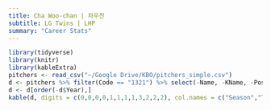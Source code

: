 ```yaml
---
title: Cha Woo-chan | 차우찬
subtitle: LG Twins | LHP
summary: "Career Stats"
---
```

```r
library(tidyverse)
library(knitr)
library(kableExtra)
pitchers <- read_csv("~/Google Drive/KBO/pitchers_simple.csv")
d <- pitchers %>% filter(Code == "1321") %>% select(-Name, -KName, -Position, -Code)
d <- d[order(-d$Year),]
kable(d, digits = c(0,0,0,0,1,1,1,1,3,2,2,2), col.names = c("Season","Team","G","GS","IP","K/9","BB/9","HR/9","BABIP","ERA","FIP","WAR")) %>% kable_styling(bootstrap_options = c("striped", "hover"), fixed_thead = T)
```

